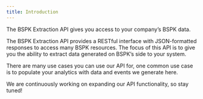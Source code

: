 ```yaml
---
title: Introduction
---
```


The BSPK Extraction API gives you access to your company’s BSPK data.

The BSPK Extraction API provides a RESTful interface with JSON-formatted responses to access many BSPK resources. The focus of this API is to give you the ability to extract data generated on BSPK’s side to your system.

There are many use cases you can use our API for, one common use case is to populate your analytics with data and events we generate here.

We are continuously working on expanding our API functionality, so stay tuned!